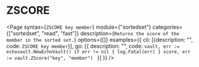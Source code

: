 # ZSCORE

<Page
  syntax={`ZSCORE key member`}
  module={"sortedset"}
  categories={["sortedset", "read", "fast"]}
  description={`Returns the score of the member in the sorted set.`}
  options={[]}
  examples={{
    cli: [{description: "", code: `ZSCORE key member`}],
    go: [{
      description: "",
      code: `vault, err := echovault.NewEchoVault()
if err != nil {
  log.Fatal(err)
}
score, err := vault.ZScore("key", "member")
`
    }]
  }}
/>